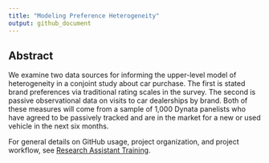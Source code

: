 ```yaml
---
title: "Modeling Preference Heterogeneity"
output: github_document
---
```


## Abstract

We examine two data sources for informing the upper-level model of heterogeneity in a conjoint study about car purchase. The first is stated brand preferences via traditional rating scales in the survey. The second is passive observational data on visits to car dealerships by brand. Both of these measures will come from a sample of 1,000 Dynata panelists who have agreed to be passively tracked and are in the market for a new or used vehicle in the next six months.

For general details on GitHub usage, project organization, and project workflow, see [Research Assistant Training](https://github.com/marcdotson/ra-training).
